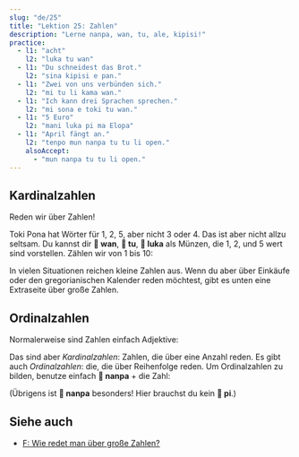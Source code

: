 ```yaml
---
slug: "de/25"
title: "Lektion 25: Zahlen"
description: "Lerne nanpa, wan, tu, ale, kipisi!"
practice:
  - l1: "acht"
    l2: "luka tu wan"
  - l1: "Du schneidest das Brot."
    l2: "sina kipisi e pan."
  - l1: "Zwei von uns verbünden sich."
    l2: "mi tu li kama wan."
  - l1: "Ich kann drei Sprachen sprechen."
    l2: "mi sona e toki tu wan."
  - l1: "5 Euro"
    l2: "mani luka pi ma Elopa"
  - l1: "April fängt an."
    l2: "tenpo mun nanpa tu tu li open."
    alsoAccept:
      - "mun nanpa tu tu li open."
---
```



## Kardinalzahlen

Reden wir über Zahlen!

<List>
  <Word sl="wan" m="eins, vereint" />
  <Word sl="tu" m="zwei, getrennt" />
  <Word sl="luka" m="fünf, Hand" />
  <Word sl="mute" m="viel" />
  <Word sl="ale" m="alles, jedes" />
  <Word sl="kipisi" m="Stück, Teil, teilen" />
</List>

Toki Pona hat Wörter für 1, 2, 5, aber nicht 3 oder 4. Das ist aber nicht allzu seltsam. Du kannst dir **󱥳 wan**, **󱥮 tu**, **󱤭 luka** als Münzen, die 1, 2, und 5 wert sind vorstellen. Zählen wir von 1 bis 10:

<List>
    <Word sl="wan" m="eins" />
    <Word sl="tu" m="zwei" />
    <Word sl="tu wan" m="drei" />
    <Word sl="tu tu" m="vier" />
    <Word sl="luka" m="fünf" />
    <Word sl="luka wan" m="sechs" />
    <Word sl="luka tu" m="sieben" />
    <Word sl="luka tu wan" m="acht" />
    <Word sl="luka tu tu" m="neun" />
    <Word sl="luka luka" m="zehn" />
</List>

In vielen Situationen reichen kleine Zahlen aus. Wenn du aber über Einkäufe oder den gregorianischen Kalender reden möchtest, gibt es unten eine Extraseite über große Zahlen.

## Ordinalzahlen

Normalerweise sind Zahlen einfach Adjektive:

<List>
    <Word sl="kala wan" m="ein Fisch" />
    <Word sl="soko tu tu" m="vier Pilze" />
    <Word sl="mun luka" m="fünf Monate" />
</List>

Das sind aber *Kardinalzahlen*: Zahlen, die über eine Anzahl reden. Es gibt auch *Ordinalzahlen*: die, die über Reihenfolge reden. Um Ordinalzahlen zu bilden, benutze einfach **󱤽 nanpa** + die Zahl:

<List>
    <Word sl="nanpa" m="Zahl, der ...-te" />
    <Word sl="kala nanpa wan" m="der erste Fisch" />
    <Word sl="soko nanpa tu tu" m="der vierte Pilz" />
    <Word sl="mun nanpa luka" m="der fünfte Monat" />
</List>

(Übrigens ist **󱤽 nanpa** besonders! Hier brauchst du kein **󱥍 pi**.)

<Practice exercises={frontmatter.practice} />

## Siehe auch
* [F: Wie redet man über große Zahlen?](/de/large-numbers/)

